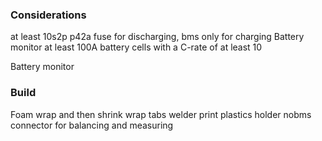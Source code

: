### Considerations

at least 10s2p p42a
fuse for discharging, bms only for charging
Battery monitor
at least 100A
battery cells with a C-rate of at least 10

Battery monitor

### Build

Foam wrap and then shrink wrap
tabs
welder
print plastics holder
nobms
connector for balancing and measuring
